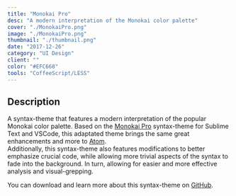 ```yaml
---
title: "Monokai Pro"
desc: "A modern interpretation of the Monokai color palette"
cover: "./MonokaiPro.png"
image: "./MonokaiPro.png"
thumbnail: "./thumbnail.png"
date: "2017-12-26"
category: "UI Design"
client: ""
color: "#EFC668"
tools: "CoffeeScript/LESS"
---
```


## Description

A syntax-theme that features a modern interpretation of the popular Monokai color palette. Based on the [Monokai Pro](https://www.monokai.pro/) syntax-theme for Sublime Text and VSCode, this adaptated theme brings the same great enhancements and more to [Atom](https://atom.io).  
Additionally, this syntax-theme also features modifications to better emphasize crucial code, while allowing more trivial aspects of the syntax to fade into the background. In turn, allowing for easier and more effective analysis and visual-grepping.  

You can download and learn more about this syntax-theme on [GitHub](https://github.com/tterb/atomic-monokai-pro-syntax).  